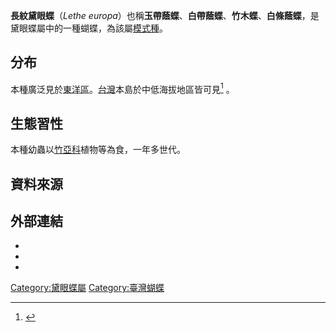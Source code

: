 {{NoteTA|G1=Butterfly}}
{{Speciesbox
| name = 長紋黛眼蝶
| image = Lethe europa pavida female 20141012.jpg
| image_width = 250px
| image_caption = 台灣亞種（''L. e. pavida''）雌蝶
| image2 = Lethe europa pavida male 20130907.jpg
| image2_width = 250px
| image2_caption = 雄蝶
| genus = Lethe
| species = europa
| authority = Fabricius, 1787<!-- 二名法的命名者 -->
| synonyms = 
}}

'''長紋黛眼蝶'''（''Lethe europa''）也稱'''玉帶蔭蝶'''、'''白帶蔭蝶'''、'''竹木蝶'''、'''白條蔭蝶'''，是黛眼蝶屬中的一種蝴蝶，為該屬[[模式種|模式種]]。

==分布==
本種廣泛見於[[東洋區|東洋區]]。[[台灣|台灣]]本島於中低海拔地區皆可見<ref name="978-986-177-668-2">{{cite book|author=徐堉峰 |coauthors= |title=台灣蝴蝶圖鑑．下（蛺蝶） |year=2013 |publisher=晨星出版社 |location=台中市 |isbn=978-986-177-668-2 }}</ref>
。

==生態習性==
本種幼蟲以[[竹亞科|竹亞科]]植物等為食，一年多世代。

==資料來源==
<references></references>

==外部連結==
* {{TaiBNET| zh=長紋黛眼蝶| id=347139| binomial= Lethe europa | sub = pavida | authority=Fruhstorfer, 1908| var= | accessdate=2014/12/07}} 
* {{Commonscat-inline|Lethe europa|長紋黛眼蝶}}
* {{Wikispecies-inline|Lethe europa|長紋黛眼蝶}}
{{Taxonbar|from=Q6533332}}

[[Category:黛眼蝶屬|Category:黛眼蝶屬]]
[[Category:臺灣蝴蝶|Category:臺灣蝴蝶]]
